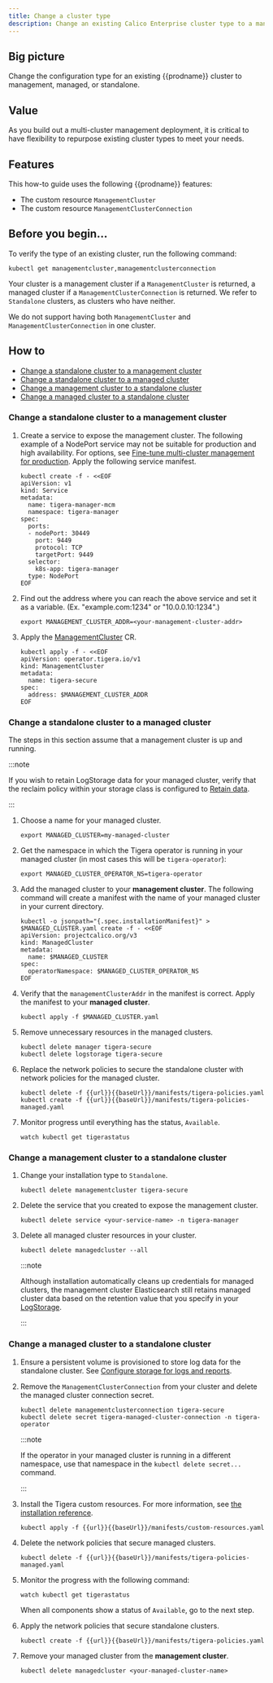 ```yaml
---
title: Change a cluster type
description: Change an existing Calico Enterprise cluster type to a management cluster, a managed cluster, or standalone.
---
```


## Big picture

Change the configuration type for an existing {{prodname}} cluster to management, managed, or standalone.

## Value

As you build out a multi-cluster management deployment, it is critical to have flexibility to repurpose existing cluster types to meet your needs.

## Features

This how-to guide uses the following {{prodname}} features:

- The custom resource `ManagementCluster`
- The custom resource `ManagementClusterConnection`

## Before you begin…

To verify the type of an existing cluster, run the following command:

```bash-plain-text
kubectl get managementcluster,managementclusterconnection
```

Your cluster is a management cluster if a `ManagementCluster` is returned, a managed cluster if a `ManagementClusterConnection` is returned.
We refer to `Standalone` clusters, as clusters who have neither.

We do not support having both `ManagementCluster` and `ManagementClusterConnection` in one cluster.

## How to

- [Change a standalone cluster to a management cluster](#change-a-standalone-cluster-to-a-management-cluster)
- [Change a standalone cluster to a managed cluster](#change-a-standalone-cluster-to-a-managed-cluster)
- [Change a management cluster to a standalone cluster](#change-a-management-cluster-to-a-standalone-cluster)
- [Change a managed cluster to a standalone cluster](#change-a-managed-cluster-to-a-standalone-cluster)

### Change a standalone cluster to a management cluster

1. Create a service to expose the management cluster.
   The following example of a NodePort service may not be suitable for production and high availability. For options, see [Fine-tune multi-cluster management for production](fine-tune-deployment.mdx).
   Apply the following service manifest.

   ```bash-plain-text
   kubectl create -f - <<EOF
   apiVersion: v1
   kind: Service
   metadata:
     name: tigera-manager-mcm
     namespace: tigera-manager
   spec:
     ports:
     - nodePort: 30449
       port: 9449
       protocol: TCP
       targetPort: 9449
     selector:
       k8s-app: tigera-manager
     type: NodePort
   EOF
   ```

1. Find out the address where you can reach the above service and set it as a variable. (Ex. "example.com:1234" or "10.0.0.10:1234".)

   ```bash-plain-text
   export MANAGEMENT_CLUSTER_ADDR=<your-management-cluster-addr>
   ```

1. Apply the [ManagementCluster](../reference/installation/api.mdx) CR.

   ```bash-plain-text
   kubectl apply -f - <<EOF
   apiVersion: operator.tigera.io/v1
   kind: ManagementCluster
   metadata:
     name: tigera-secure
   spec:
     address: $MANAGEMENT_CLUSTER_ADDR
   EOF
   ```

### Change a standalone cluster to a managed cluster

The steps in this section assume that a management cluster is up and running.

:::note

If you wish to retain LogStorage data for your managed cluster, verify that the reclaim policy within your storage class is configured to [Retain data](https://kubernetes.io/docs/concepts/storage/persistent-volumes/#reclaiming).

:::

1. Choose a name for your managed cluster.

   ```bash-plain-text
   export MANAGED_CLUSTER=my-managed-cluster
   ```

1. Get the namespace in which the Tigera operator is running in your managed cluster (in most cases this will be `tigera-operator`):

   ```bash-plain-text
   export MANAGED_CLUSTER_OPERATOR_NS=tigera-operator
   ```

1. Add the managed cluster to your **management cluster**. The following command will
   create a manifest with the name of your managed cluster in your current directory.
   ```bash-plain-text
   kubectl -o jsonpath="{.spec.installationManifest}" > $MANAGED_CLUSTER.yaml create -f - <<EOF
   apiVersion: projectcalico.org/v3
   kind: ManagedCluster
   metadata:
     name: $MANAGED_CLUSTER
   spec:
     operatorNamespace: $MANAGED_CLUSTER_OPERATOR_NS
   EOF
   ```
1. Verify that the `managementClusterAddr` in the manifest is correct. Apply the manifest to your **managed cluster**.
   ```bash-plain-text
   kubectl apply -f $MANAGED_CLUSTER.yaml
   ```
1. Remove unnecessary resources in the managed clusters.
   ```bash-plain-text
   kubectl delete manager tigera-secure
   kubectl delete logstorage tigera-secure
   ```
1. Replace the network policies to secure the standalone cluster with network policies for the managed cluster.
   ```bash-plain-text
   kubectl delete -f {{url}}{{baseUrl}}/manifests/tigera-policies.yaml
   kubectl create -f {{url}}{{baseUrl}}/manifests/tigera-policies-managed.yaml
   ```
1. Monitor progress until everything has the status, `Available`.
   ```bash-plain-text
   watch kubectl get tigerastatus
   ```

### Change a management cluster to a standalone cluster

1. Change your installation type to `Standalone`.
   ```bash-plain-text
   kubectl delete managementcluster tigera-secure
   ```
1. Delete the service that you created to expose the management cluster.
   ```bash-plain-text
   kubectl delete service <your-service-name> -n tigera-manager
   ```
1. Delete all managed cluster resources in your cluster.

   ```bash-plain-text
   kubectl delete managedcluster --all
   ```

   :::note

   Although installation automatically cleans up credentials for managed clusters, the management cluster Elasticsearch still retains managed cluster data based on the retention value that you specify in your [LogStorage](../reference/installation/api.mdx).

   :::

### Change a managed cluster to a standalone cluster

1. Ensure a persistent volume is provisioned to store log data for the standalone cluster.
   See [Configure storage for logs and reports](../maintenance/logstorage/create-storage.mdx).

1. Remove the `ManagementClusterConnection` from your cluster and delete the managed cluster connection secret.

   ```bash-plain-text
   kubectl delete managementclusterconnection tigera-secure
   kubectl delete secret tigera-managed-cluster-connection -n tigera-operator
   ```

   :::note

   If the operator in your managed cluster is running in a different namespace, use that namespace in the `kubectl delete secret...` command.

   :::

1. Install the Tigera custom resources.
   For more information, see [the installation reference](../reference/installation/api.mdx).
   ```bash-plain-text
   kubectl apply -f {{url}}{{baseUrl}}/manifests/custom-resources.yaml
   ```
1. Delete the network policies that secure managed clusters.
   ```bash-plain-text
   kubectl delete -f {{url}}{{baseUrl}}/manifests/tigera-policies-managed.yaml
   ```
1. Monitor the progress with the following command:
   ```bash-plain-text
   watch kubectl get tigerastatus
   ```
   When all components show a status of `Available`, go to the next step.
1. Apply the network policies that secure standalone clusters.
   ```bash-plain-text
   kubectl create -f {{url}}{{baseUrl}}/manifests/tigera-policies.yaml
   ```
1. Remove your managed cluster from the **management cluster**.
   ```bash-plain-text
   kubectl delete managedcluster <your-managed-cluster-name>
   ```
